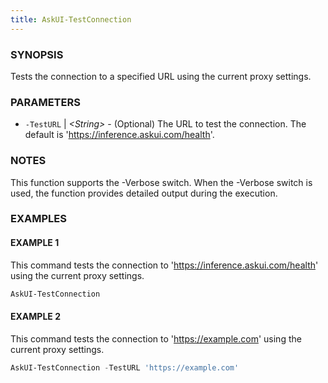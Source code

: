 ---
title: AskUI-TestConnection
---


### SYNOPSIS

Tests the connection to a specified URL using the current proxy settings.

### PARAMETERS

- `-TestURL` | _&lt;String&gt;_ - (Optional) The URL to test the connection. The default is 'https://inference.askui.com/health'.

### NOTES

This function supports the -Verbose switch. When the -Verbose switch is used,
the function provides detailed output during the execution.

### EXAMPLES

#### EXAMPLE 1

This command tests the connection to 'https://inference.askui.com/health' using the current proxy settings.

```powershell
AskUI-TestConnection
```
 
#### EXAMPLE 2

This command tests the connection to 'https://example.com' using the current proxy settings.

```powershell
AskUI-TestConnection -TestURL 'https://example.com'
```

